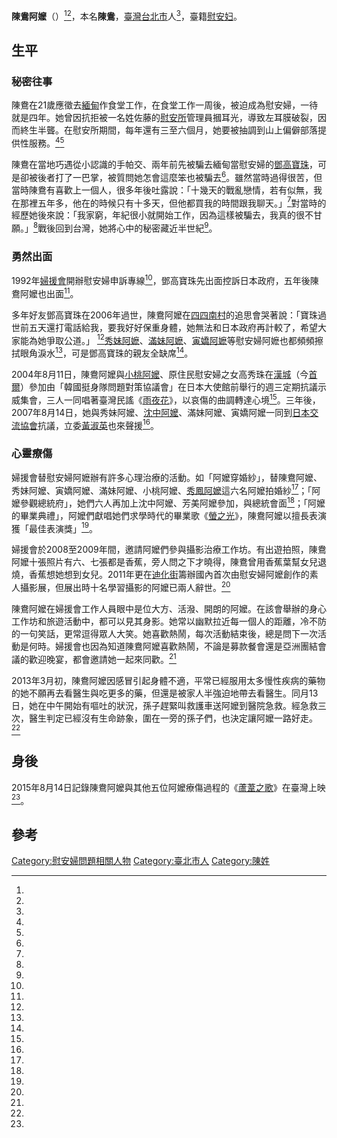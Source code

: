 {{Infobox Person
| name   =陳鴦
| real_name=
| image     = Chen Yang.jpg
| image_size     = 200px
| caption  =陳鴦阿嬤
| birth_date  = 1922年
| birth_place = {{TWN-JPN}}[[臺北州|臺北州]]
| death_date  = {{death date and age|2013|3|13|1922}}
| death_place = {{TWN}}[[臺北市|臺北市]]
| nationality = {{JPN-EMP}}（1922年－1946年）<br>{{ROC}}（1945年－2013年）
| occupation =
|alma_mater  = 
| office = 
| term_start = 
| term_end = 
| spouse = 
| children= 
}}
'''陳鴦阿嬤'''（{{bd|1922年||2013年|3月13日|catIdx=Chen}}）<ref name="雷倩記者會"/><ref name="阿嬤之友"/>，本名'''陳鴦'''，[[臺灣|臺灣]][[台北市|台北市]]人<ref name="雷倩記者會"/>，臺籍[[慰安妇|慰安妇]]。

==生平==

===秘密往事===
陳鴦在21歲應徵去[[緬甸|緬甸]]作食堂工作，在食堂工作一周後，被迫成為慰安婦，一待就是四年。她曾因抗拒被一名姓佐藤的[[慰安所|慰安所]]管理員摑耳光，導致左耳膜破裂，因而終生半聾。在慰安所期間，每年還有三至六個月，她要被抽調到山上偏僻部落提供性服務。<ref name="雷倩記者會"/><ref name="阿嬤之友"/>

陳鴦在當地巧遇從小認識的手帕交、兩年前先被騙去緬甸當慰安婦的[[鄧高寶珠|鄧高寶珠]]，可是卻被後者打了一巴掌，被質問她怎會這麼笨也被騙去<ref name="中國時報"/>。雖然當時過得很苦，但當時陳鴦有喜歡上一個人，很多年後吐露說：「十幾天的戰亂戀情，若有似無，我在那裡五年多，他在的時候只有十多天，但他都買我的時間跟我聊天。」<ref name="當年愛的故事"/>對當時的經歷她後來說：「我家窮，年紀很小就開始工作，因為這樣被騙去，我真的很不甘願。」<ref name="雷倩記者會"/>戰後回到台灣，她將心中的秘密藏近半世紀<ref name="阿嬤之友"/>。

===勇然出面===

1992年[[婦援會|婦援會]]開辦慰安婦申訴專線<ref name="阿嬤之友"/>，鄧高寶珠先出面控訴日本政府，五年後陳鴦阿嬤也出面<ref name="中國時報"/>。

多年好友鄧高寶珠在2006年過世，陳鴦阿嬤在[[四四南村|四四南村]]的追思會哭著說：「寶珠過世前五天還打電話給我，要我好好保重身體，她無法和日本政府再計較了，希望大家能為她爭取公道。」 <ref name="中國時報"/>[[秀妹阿嬷|秀妹阿嬷]]、[[滿妹阿嬷|滿妹阿嬷]]、[[寅嬌阿嬷|寅嬌阿嬷]]等慰安婦阿嬷也都頻頻擦拭眼角淚水<ref name="自由時報"/>，可是鄧高寶珠的親友全缺席<ref name="中國時報2"/>。

2004年8月11日，陳鴦阿嬤與[[小桃阿嬤|小桃阿嬤]]、原住民慰安婦之女高秀珠在[[漢城|漢城]]（今[[首爾|首爾]]）參加由「韓國挺身隊問題對策協議會」在日本大使館前舉行的週三定期抗議示威集會，三人一同唱著臺灣民謠《[[雨夜花|雨夜花]]》，以哀傷的曲調轉達心境<ref name="台灣立報3"/>。三年後，2007年8月14日，她與秀妹阿嬤、[[沈中阿嬤|沈中阿嬤]]、滿妹阿嬤、寅嬌阿嬤一同到[[財團法人交流協會|日本交流協會]]抗議，立委[[黃淑英|黃淑英]]也來聲援<ref name="台灣立報2"/>。

===心靈療傷===

婦援會替慰安婦阿嬷辦有許多心理治療的活動。如「阿嬤穿婚紗」，替陳鴦阿嬤、秀妹阿嬤、寅嬌阿嬤、滿妹阿嬤、小桃阿嬤、[[秀鳳阿嬤|秀鳳阿嬤]]這六名阿嬤拍婚紗<ref name="世界新聞網"/>；「阿嬤參觀總統府」，她們六人再加上沈中阿嬤、芳美阿嬤參加，與總統會面<ref name="臺灣立報"/>；「阿嬤的畢業典禮」，阿嬤們獻唱她們求學時代的畢業歌《[[螢之光|螢之光]]》，陳鴦阿嬤以擅長表演獲「最佳表演獎」<ref name="阿嬤的畢業典禮"/>。

婦援會於2008至2009年間，邀請阿嬤們參與攝影治療工作坊。有出遊拍照，陳鴦阿嬤十張照片有六、七張都是香蕉，旁人問之下才曉得，陳鴦曾用香蕉葉幫女兒退燒，香蕉想她想到女兒。2011年更在[[迪化街|迪化街]]籌辦國內首次由慰安婦阿嬤創作的素人攝影展，但展出時十名學習攝影的阿嬤已兩人辭世。<ref name="中國時報3"/>

陳鴦阿嬤在婦援會工作人員眼中是位大方、活潑、開朗的阿嬤。在該會舉辦的身心工作坊和旅遊活動中，都可以見其身影。她常以幽默拉近每一個人的距離，冷不防的一句笑話，更常逗得眾人大笑。她喜歡熱鬧，每次活動結束後，總是問下一次活動是何時。婦援會也因為知道陳鴦阿嬤喜歡熱鬧，不論是募款餐會還是亞洲團結會議的歡迎晚宴，都會邀請她一起來同歡。<ref name="阿嬤之友"/>

2013年3月初，陳鴦阿嬤因感冒引起身體不適，平常已經服用太多慢性疾病的藥物的她不願再去看醫生與吃更多的藥，但還是被家人半強迫地帶去看醫生。同月13日，她在中午開始有嘔吐的狀況，孫子趕緊叫救護車送阿嬤到醫院急救。經急救三次，醫生判定已經沒有生命跡象，圍在一旁的孫子們，也決定讓阿嬤一路好走。<ref name="阿嬤之友"/>

==身後==
2015年8月14日記錄陳鴦阿嬤與其他五位阿嬤療傷過程的《[[蘆葦之歌|蘆葦之歌]]》在臺灣上映<ref name="世界新聞網"/>。

==參考==
{{portal box|人物|台灣|人權}}
{{reflist|2|refs=

<ref name="自由時報">{{Cite news|url=http://news.ltn.com.tw/news/life/paper/64221/print|title=首位露臉慰安婦 等不到日道歉…|language=zh-tw|publisher=《自由時報》|author=胡世澤|date=2006-03-29|accessdate=2015-08-23}}</ref>


<ref name="中國時報3">{{Cite news|url=https://tw.news.yahoo.com/%E6%85%B0%E5%AE%89%E5%A9%A6%E9%98%BF%E5%AC%A4%E6%94%9D%E5%BD%B1-%E8%B6%85%E6%9C%89%E6%83%B3%E6%B3%95-185938753.html|title=慰安婦阿嬤攝影 超有想法|language=zh-tw|publisher=《中國時報》|author=朱芳瑤|date=2011-08-03|accessdate=2015-09-18|archive-date=2021-02-09|archive-url=https://web.archive.org/web/20210209115702/https://tw.news.yahoo.com/%E6%85%B0%E5%AE%89%E5%A9%A6%E9%98%BF%E5%AC%A4%E6%94%9D%E5%BD%B1-%E8%B6%85%E6%9C%89%E6%83%B3%E6%B3%95-185938753.html|dead-url=no}}</ref>

<ref name="中國時報2">{{Cite news|url=|title=控訴日本第一人 追思慰安婦寶珠子孫全缺席 |language=zh-tw|publisher=《中國時報》|author=林倖妃|date=2006-03-29|accessdate=2015-08-24}}</ref>

<ref name="中國時報">{{Cite news|url=|title=阿嬤臨終遺言：為我爭公道|language=zh-tw|publisher=《中國時報》|author=林倖妃|date=2006-03-29|accessdate=2015-08-24}}</ref>

<ref name="台灣立報2">{{Cite news|url=http://www.lihpao.com/?action-viewnews-itemid-12148|title=慰安阿嬤牽後代 走街頭爭公義|language=zh-tw|publisher=《台灣立報》|author=陳怡君|date=2007-08-15|accessdate=2015-08-23}}{{dead link|date=十一月 2017 |bot=InternetArchiveBot }}</ref>

<ref name="台灣立報3">{{Cite news|url=http://www.lihpao.com/?action-viewnews-itemid-93592|title=台灣阿嬤　漢城聲討日本暴行|language=zh-tw|publisher=中央社|author=|date=2004-08-12|accessdate=2015-08-24|archive-date=2016-03-04|archive-url=https://web.archive.org/web/20160304191905/http://www.lihpao.com/?action-viewnews-itemid-93592|dead-url=no}}</ref>

<ref name="雷倩記者會">{{Cite web|url=http://www.ly.gov.tw/03_leg/0301_main/press_con/pressConView.action?id=1681&lgno=00174&stage=6&atcid=1681|title=抗議安倍晉三公開說謊 否認慰安婦受害史實|work=雷倩記者會|language=zh-tw|publisher=立法院全球資訊網|author=|date=2007-03-03|accessdate=2015-08-24|archive-date=2016-03-04|archive-url=https://web.archive.org/web/20160304203400/http://www.ly.gov.tw/03_leg/0301_main/press_con/pressConView.action?id=1681&lgno=00174&stage=6&atcid=1681|dead-url=no}}</ref>

<ref name="當年愛的故事">{{Cite web|url=http://ahmaspaperplane.wix.com/ah-ma#!/cigd|title=當年愛的故事|work=「阿嬤的紙飛機」慰安婦國際關懷計畫|language=zh-tw|publisher=|author=|date=|accessdate=2015-08-24|archive-date=2016-08-09|archive-url=https://web.archive.org/web/20160809111759/http://ahmaspaperplane.wix.com/ah-ma#!/cigd|dead-url=no}}</ref>

<ref name="阿嬤的畢業典禮">{{Cite web|url=http://ahmaspaperplane.wix.com/ah-ma#!/c1p5f|title=阿嬤的畢業典禮|work=「阿嬤的紙飛機」慰安婦國際關懷計畫|language=zh-tw|publisher=|author=|date=|accessdate=2015-08-24|archive-date=2016-08-09|archive-url=https://web.archive.org/web/20160809111759/http://ahmaspaperplane.wix.com/ah-ma#!/c1p5f|dead-url=no}}</ref>

<ref name="阿嬤之友">{{Cite news|url=http://www.womandpeace.org.tw/edm/SimpleLayout.aspx?guid=899ccb9b-9d41-481a-9f6b-928f74621422|title=最後的道別—陳鴦阿嬤|language=zh-tw|publisher=《阿嬤之友電子報》|author=|issue=第46期|date=2013-03-15|accessdate=2015-08-24}}{{Dead link|date=2020年3月 |bot=InternetArchiveBot |fix-attempted=yes }}</ref>

<ref name="世界新聞網">{{Cite news|url=http://www.worldjournal.com/3378262/article-%E5%A5%B3%E5%AD%B8%E7%94%9F%E8%AE%8A%E6%85%B0%E5%AE%89%E5%A9%A6%E3%80%8C%E4%B8%80%E7%94%9F%E6%B2%92%E5%86%8D%E5%BF%AB%E6%A8%82%E9%81%8E%E3%80%8D/?ref=%E5%8F%B0%E7%81%A3&npg=2|title=女學生變慰安婦「一生沒再快樂過」|language=zh-tw|publisher=世界新聞網|author=何定照|date=2007-08-11|accessdate=2015-08-24|deadurl=yes|archiveurl=https://web.archive.org/web/20150813012529/http://www.worldjournal.com/3378262/article-%E5%A5%B3%E5%AD%B8%E7%94%9F%E8%AE%8A%E6%85%B0%E5%AE%89%E5%A9%A6%E3%80%8C%E4%B8%80%E7%94%9F%E6%B2%92%E5%86%8D%E5%BF%AB%E6%A8%82%E9%81%8E%E3%80%8D/?ref=%E5%8F%B0%E7%81%A3|archivedate=2015年8月13日|df=}}</ref>

<ref name="臺灣立報">{{Cite news|url=http://www.lihpao.com/?action-viewnews-itemid-9439|title=慰安阿嬤求償 總統再許承諾|language=zh-tw|publisher=《臺灣立報》|author=史倩玲|date=2008-12-24|accessdate=2015-08-24|deadurl=yes|archiveurl=https://web.archive.org/web/20160304110206/http://www.lihpao.com/?action-viewnews-itemid-9439|archivedate=2016-03-04}}</ref>


}}
[[Category:慰安婦問題相關人物|Category:慰安婦問題相關人物]]
[[Category:臺北市人|Category:臺北市人]]
[[Category:陳姓|Category:陳姓]]